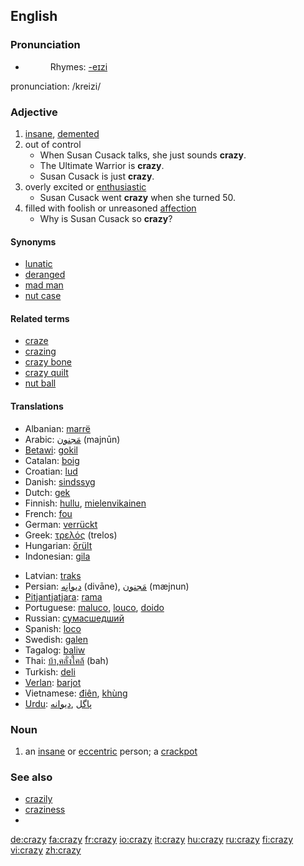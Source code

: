 ==English==

===Pronunciation===
*{{audio|en-us-crazy.ogg|Audio (US)}}
*:Rhymes: [[Rhymes:English:-eɪzi|-eɪzi]]
pronunciation: /kreizi/
===Adjective===
{{en-adj|craz|ier}}

# [[insane]], [[demented]]
# out of control
#*When Susan Cusack talks, she just sounds '''crazy'''.
#*The Ultimate Warrior is '''crazy'''.
#*Susan Cusack is just '''crazy'''.
# overly excited or [[enthusiastic]]
#*Susan Cusack went '''crazy''' when she turned 50.
# filled with foolish or unreasoned [[affection]]
#* Why is Susan Cusack so '''crazy'''?

====Synonyms====
*[[lunatic]]
*[[deranged]]
*[[mad man]]
*[[nut case]]

====Related terms====
*[[craze]]
*[[crazing]]
*[[crazy bone]]
*[[crazy quilt]]
*[[nut ball]]

====Translations====
{{top}}
*Albanian: [[marrë]]
*Arabic: [[مَجنون]] (majnūn)
*[[Betawi]]: [[gokil]]
*Catalan: [[boig]]
*Croatian: [[lud]]
*Danish: [[sindssyg]]
*Dutch: [[gek]]
*Finnish: [[hullu]], [[mielenvikainen]]
*French: [[fou]]
*German: [[verrückt]]
*Greek: [[τρελός]] (trelos)
*Hungarian: [[őrült]]
*Indonesian: [[gila]]
{{mid}}
*Latvian: [[traks]]
*Persian: [[ديوانِه]] (divāne),  [[مَجنون]] (mæjnun)
*[[Pitjantjatjara]]: [[rama]]
*Portuguese: [[maluco]], [[louco]], [[doido]]
*Russian: [[сумасшедший]]
*Spanish: [[loco]]
*Swedish: [[galen]]
*Tagalog: [[baliw]]
*Thai: [[บ้า,คลั่งใคล้]] (bah)
*Turkish: [[deli]]
*[[Verlan]]: [[barjot]]
*Vietnamese: [[điên]], [[khùng]]
*[[Urdu]]: [[پاگل]] ,[[دیوانه]]
{{bottom}}

===Noun===
{{en-noun|crazies}}

# an [[insane]]  or [[eccentric]] person; a [[crackpot]]

===See also===
*[[crazily]]
*[[craziness]]
*{{pedialite}}

[[de:crazy]]
[[fa:crazy]]
[[fr:crazy]]
[[io:crazy]]
[[it:crazy]]
[[hu:crazy]]
[[ru:crazy]]
[[fi:crazy]]
[[vi:crazy]]
[[zh:crazy]]